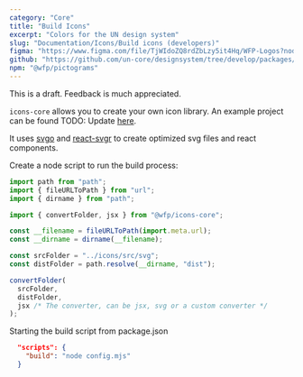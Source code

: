 ```yaml
---
category: "Core"
title: "Build Icons"
excerpt: "Colors for the UN design system"
slug: "Documentation/Icons/Build icons (developers)"
figma: "https://www.figma.com/file/TjWIdoZQ8rdZbLzy5it4Hq/WFP-Logos?node-id=0%3A1&t=ErGHrrrmCgyzd3OH-1"
github: "https://github.com/un-core/designsystem/tree/develop/packages/logos"
npm: "@wfp/pictograms"
---
```


<Callout kind="warning">This is a draft. Feedback is much appreciated.</Callout>

`icons-core` allows you to create your own icon library. An example project can be found TODO: Update [here](https://github.com/un-core/designsystem/tree/feat/icons-and-tools/packages/icons-react).

It uses [svgo](https://github.com/svg/svgo) and [react-svgr](https://react-svgr.com) to create optimized svg files and react components.

Create a node script to run the build process:

```js
import path from "path";
import { fileURLToPath } from "url";
import { dirname } from "path";

import { convertFolder, jsx } from "@wfp/icons-core";

const __filename = fileURLToPath(import.meta.url);
const __dirname = dirname(__filename);

const srcFolder = "../icons/src/svg";
const distFolder = path.resolve(__dirname, "dist");

convertFolder(
  srcFolder,
  distFolder,
  jsx /* The converter, can be jsx, svg or a custom converter */
);
```

Starting the build script from package.json

```json
  "scripts": {
    "build": "node config.mjs"
  }
```

